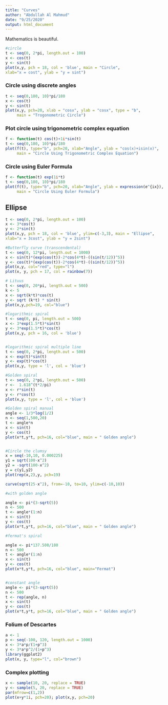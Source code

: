 ```yaml
---
title: "Curves"
author: "Abdullah Al Mahmud"
date: "9/25/2020"
output: html_document
---
```


Mathematics is beautiful. 

```r
#circle
t <- seq(0, 2*pi, length.out = 100)
x <- cos(t)
y <- sin(t)
plot(x,y, pch = 18, col = 'blue', main = "Circle",
xlab="x = cost", ylab = "y = sint")
```

### Circle using discrete angles

```r
t <- seq(0,180, 10)*pi/180
x <- cos(t)
y <- sin(t)
plot(x,y, pch=20, xlab = "cosx", ylab = "cosx", type = "b",
     main = "Trogonometric Circle")
```

### Plot circle using trigonometric complex equation

```r
f <- function(t) cos(t)+1i*sin(t)
t <- seq(0,180, 10)*pi/180
plot(f(t), type="b", pch=20, xlab="Angle", ylab = "cos(x)+isin(x)",
     main = "Circle Using Trigonometric Complex Equation")
```
### Circle using Euler Formula

```r
f <- function(t) exp(1i*t)
t <- seq(0,180, 10)*pi/180
plot(f(t), type="b", pch=20, xlab="Angle", ylab = expression(e^{ix}),
     main = "Circle Using Euler Formula")
```

## Ellipse
```r
t <- seq(0, 2*pi, length.out = 100)
x <- 3*cos(t)
y <- 2*sin(t)
plot(x,y, pch = 18, col = 'blue', ylim=c(-3,3), main = "Ellipse",
xlab="x = 3cost", ylab = "y = 2sint")

#Butterfly curve (transcendental)
t <- seq(0, 12*pi, length.out = 1000)
x <- sin(t)*(exp(cos(t))-2*cos(4*t)-((sin(t/12))^5))
y <- cos(t)*(exp(cos(t))-2*cos(4*t)-((sin(t/12))^5))
plot(x,y, col="red", type="l")
plot(x, y, pch = 17, col = rainbow(7))

# Lituus
t <- seq(0, 20*pi, length.out = 500)
k <- 5
x <- sqrt(k*t)*cos(t)
y <- sqrt (k*t) * sin(t)
plot(x,y,pch=19, col="blue")

#logarithmic spiral
t <- seq(0, pi, length.out = 500)
x <- 3*exp(1.5*t)*sin(t)
y <- 3*exp(1.5*t)*cos(t)
plot(x,y, pch = 16, col = 'blue')


#logarithmic spiral multiple line
t <- seq(0, 2*pi, length.out = 500)
x <- exp(t)*sin(t)
y <- exp(t)*cos(t)
plot(x,y, type = 'l', col = 'blue')

#Golden spiral
t <- seq(0, 2*pi, length.out = 500)
r <-  1.618^(t*2/pi)
x <- r*sin(t)
y <- r*cos(t)
plot(x,y, type = 'l', col = 'blue')

#Golden spiral manual
angle <- 1/3*log(1/2)
n <- seq(1,500,20)
t <- angle*n
x <- sin(t)
y <- cos(t)
plot(x*t,y*t, pch=16, col="blue", main = " Golden angle")


#Circle the clumsy
x = seq(-10,10, 0.000225) 
y1 = sqrt(100-x^2)
y2 = -sqrt(100-x^2)
y = c(y1,y2)
plot(rep(x,2),y, pch=19)

curve(sqrt(25-x^2), from=-10, to=10, ylim=c(-10,10))

#with golden angle

angle <- pi*(3-sqrt(5))
n <- 500
t <- angle*(1:n)
x <- sin(t)
y <- cos(t)
plot(x*t,y*t, pch=16, col="blue", main = " Golden angle")

#fermat's spiral

angle <- pi*137.508/180
n <- 500
t <- angle*(1:n)
x <- sin(t)
y <- cos(t)
plot(x*t,y*t, pch=16, col="blue", main="Fermat")


#constant angle
angle <- pi*(3-sqrt(5))
n <- 500
t <- rep(angle, n)
x <- sin(t)
y <- cos(t)
plot(x*t,y*t, pch=16, col="blue", main = " Golden angle")

```

### Folium of Descartes

```r
a <- 1
p <- seq(-100, 120, length.out = 1000)
x <- 3*a*p/(1+p^3)
y <- 3*a*p^2/(1+p^3)
library(ggplot2)
plot(x, y, type="l", col="brown")
```

### Complex plotting
```r
x <- sample(10, 20, replace = TRUE)
y <- sample(5, 20, replace = TRUE)
par(mfrow=c(1,2))
plot(x+y*1i, pch=20); plot(x,y, pch=20)
```